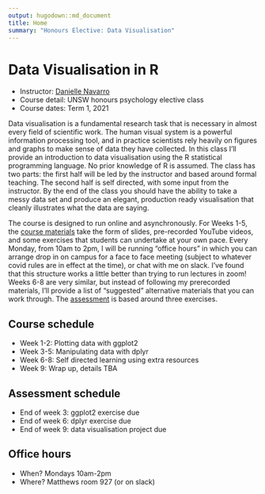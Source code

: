 ```yaml
---
output: hugodown::md_document
title: Home
summary: "Honours Elective: Data Visualisation"
---
```


# Data Visualisation in R

- Instructor: [Danielle Navarro](https://djnavarro.net)
- Course detail: UNSW honours psychology elective class
- Course dates: Term 1, 2021

Data visualisation is a fundamental research task that is necessary in almost every field of scientific work. The human visual system is a powerful information processing tool, and in practice scientists rely heavily on figures and graphs to make sense of data they have collected. In this class I'll provide an introduction to data visualisation using the R statistical programming language. No prior knowledge of R is assumed. The class has two parts: the first half will be led by the instructor and based around formal teaching. The second half is self directed, with some input from the instructor. By the end of the class you should have the ability to take a messy data set and produce an elegant, production ready visualisation that cleanly illustrates what the data are saying.

The course is designed to run online and asynchronously. For Weeks 1-5, the [course materials](/materials) take the form of slides, pre-recorded YouTube videos, and some exercises that students can undertake at your own pace. Every Monday, from 10am to 2pm, I will be running "office hours" in which you can arrange drop in on campus for a face to face meeting (subject to whatever covid rules are in effect at the time), or chat with me on slack. I've found that this structure works a little better than trying to run lectures in zoom! Weeks 6-8 are very similar, but instead of following my prerecorded materials, I'll provide a list of "suggested" alternative materials that you can work through. The [assessment](/assessment) is based around three exercises.


## Course schedule

- Week 1-2: Plotting data with ggplot2
- Week 3-5: Manipulating data with dplyr
- Week 6-8: Self directed learning using extra resources 
- Week 9: Wrap up, details TBA

## Assessment schedule

- End of week 3: ggplot2 exercise due
- End of week 6: dplyr exercise due
- End of week 9: data visualisation project due
 
## Office hours

- When? Mondays 10am-2pm
- Where? Matthews room 927 (or on slack)



<br><br><br>
